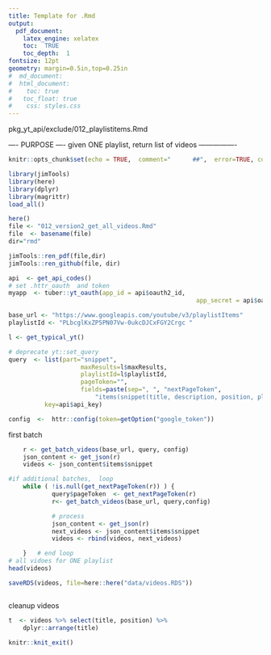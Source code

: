 ```yaml
---
title: Template for .Rmd
output: 
  pdf_document:
    latex_engine: xelatex
    toc:  TRUE
    toc_depth:  1
fontsize: 12pt
geometry: margin=0.5in,top=0.25in
#  md_document:
#  html_document:
#    toc: true
#  	toc_float: true
#    css: styles.css
---
```


pkg_yt_api/exclude/012_playlistitems.Rmd

---- PURPOSE ----
given ONE playlist, return list of videos
----------------

```r
knitr::opts_chunk$set(echo = TRUE,  comment="      ##",  error=TRUE, collapse=TRUE)
```
```r
library(jimTools)
library(here)
library(dplyr)
library(magrittr)
load_all()
```

```r
here()
file <- "012_version2_get_all_videos.Rmd"
file  <- basename(file)
dir="rmd"

jimTools::ren_pdf(file,dir)
jimTools::ren_github(file, dir)
```

```r
api  <- get_api_codes()
# set .httr_oauth  and token
myapp  <- tuber::yt_oauth(app_id = api$oauth2_id,
													app_secret = api$oauth2_secret)
```
```r
base_url <- "https://www.googleapis.com/youtube/v3/playlistItems"
playlistId <- "PLbcglKxZP5PN07Vw-0ukcDJCxFGY2Crgc "

l <- get_typical_yt()
```

```r
# deprecate yt::set_query
query  <- list(part="snippet",
					maxResults=l$maxResults,
					playlistId=l$playlistId,	
					pageToken="",
					fields=paste(sep=", ", "nextPageToken", 
						"items(snippet(title, description, position, playlistId))"),
          key=api$api_key)

config  <-  httr::config(token=getOption("google_token"))
```

first batch
```r

	r <- get_batch_videos(base_url, query, config)
	json_content <- get_json(r)
	videos <- json_content$items$snippet

```

```r

#if additional batches,  loop
	while ( !is.null(get_nextPageToken(r)) ) {
			query$pageToken  <- get_nextPageToken(r)
			r<- get_batch_videos(base_url, query,config)

			# process
			json_content <- get_json(r)
			next_videos <- json_content$items$snippet
			videos <- rbind(videos, next_videos)

	}	# end loop
# all vidoes for ONE playlist
head(videos)
```


```r
saveRDS(videos, file=here::here("data/videos.RDS"))
```

```r

```
cleanup videos
```r
t  <- videos %>% select(title, position) %>% 
	dplyr::arrange(title)

```

```r
knitr::knit_exit()
```






